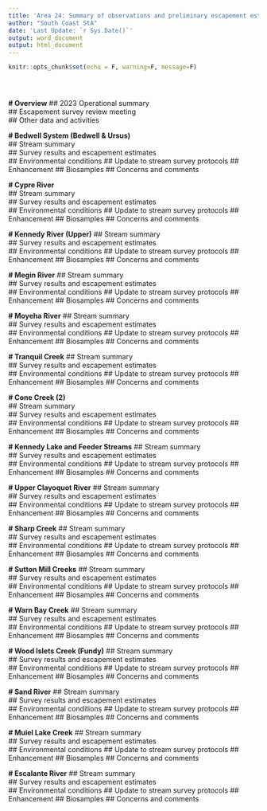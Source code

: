 ```yaml
---
title: 'Area 24: Summary of observations and preliminary escapement estimates'
author: "South Coast StA"
date: 'Last Update: `r Sys.Date()`'
output: word_document
output: html_document
---
```


```r
knitr::opts_chunk$set(echo = F, warning=F, message=F)





```


**# Overview**
## 2023 Operational summary	 
## Escapement survey review meeting	 
## Other data and activities

**# Bedwell System (Bedwell & Ursus)**	
## Stream summary	
## Survey results and escapement estimates	
## Environmental conditions	
## Update to stream survey protocols
## Enhancement
## Biosamples
## Concerns and comments

**# Cypre River**	
## Stream summary	
## Survey results and escapement estimates	
## Environmental conditions	
## Update to stream survey protocols
## Enhancement
## Biosamples
## Concerns and comments

**# Kennedy River (Upper)**
## Stream summary	
## Survey results and escapement estimates	
## Environmental conditions	
## Update to stream survey protocols
## Enhancement
## Biosamples
## Concerns and comments

**# Megin River**
## Stream summary	
## Survey results and escapement estimates	
## Environmental conditions	
## Update to stream survey protocols
## Enhancement
## Biosamples
## Concerns and comments

**# Moyeha River**
## Stream summary	
## Survey results and escapement estimates	
## Environmental conditions	
## Update to stream survey protocols
## Enhancement
## Biosamples
## Concerns and comments

**# Tranquil Creek**
## Stream summary	
## Survey results and escapement estimates	
## Environmental conditions	
## Update to stream survey protocols
## Enhancement
## Biosamples
## Concerns and comments

**# Cone Creek (2)**	
## Stream summary	
## Survey results and escapement estimates	
## Environmental conditions	
## Update to stream survey protocols
## Enhancement
## Biosamples
## Concerns and comments

**# Kennedy Lake and Feeder Streams**
## Stream summary	
## Survey results and escapement estimates	
## Environmental conditions	
## Update to stream survey protocols
## Enhancement
## Biosamples
## Concerns and comments

**# Upper Clayoquot River**	
## Stream summary	
## Survey results and escapement estimates	
## Environmental conditions	
## Update to stream survey protocols
## Enhancement
## Biosamples
## Concerns and comments

**# Sharp Creek**
## Stream summary	
## Survey results and escapement estimates	
## Environmental conditions	
## Update to stream survey protocols
## Enhancement
## Biosamples
## Concerns and comments

**# Sutton Mill Creeks**
## Stream summary	
## Survey results and escapement estimates	
## Environmental conditions	
## Update to stream survey protocols
## Enhancement
## Biosamples
## Concerns and comments

**# Warn Bay Creek**
## Stream summary	
## Survey results and escapement estimates	
## Environmental conditions	
## Update to stream survey protocols
## Enhancement
## Biosamples
## Concerns and comments

**# Wood Islets Creek (Fundy)**	
## Stream summary	
## Survey results and escapement estimates	
## Environmental conditions	
## Update to stream survey protocols
## Enhancement
## Biosamples
## Concerns and comments

**# Sand River**
## Stream summary	
## Survey results and escapement estimates	
## Environmental conditions	
## Update to stream survey protocols
## Enhancement
## Biosamples
## Concerns and comments

**# Muiel Lake Creek**
## Stream summary	
## Survey results and escapement estimates	
## Environmental conditions	
## Update to stream survey protocols
## Enhancement
## Biosamples
## Concerns and comments

**# Escalante River**
## Stream summary	
## Survey results and escapement estimates	
## Environmental conditions	
## Update to stream survey protocols
## Enhancement
## Biosamples
## Concerns and comments
























































